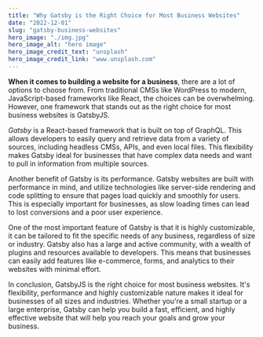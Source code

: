 ```yaml
---
title: "Why Gatsby is the Right Choice for Most Business Websites"
date: "2022-12-01"
slug: "gatsby-business-websites"
hero_image: "./img.jpg"
hero_image_alt: "hero image"
hero_image_credit_text: "unsplash"
hero_image_credit_link: "www.unsplash.com"
---
```


**When it comes to building a website for a business**, there are a lot of options to choose from. From traditional CMSs like WordPress to modern, JavaScript-based frameworks like React, the choices can be overwhelming. However, one framework that stands out as the right choice for most business websites is GatsbyJS.

*Gatsby* is a React-based framework that is built on top of GraphQL. This allows developers to easily query and retrieve data from a variety of sources, including headless CMSs, APIs, and even local files. This flexibility makes Gatsby ideal for businesses that have complex data needs and want to pull in information from multiple sources.

Another benefit of Gatsby is its performance. Gatsby websites are built with performance in mind, and utilize technologies like server-side rendering and code splitting to ensure that pages load quickly and smoothly for users. This is especially important for businesses, as slow loading times can lead to lost conversions and a poor user experience.

One of the most important feature of Gatsby is that it is highly customizable, it can be tailored to fit the specific needs of any business, regardless of size or industry. Gatsby also has a large and active community, with a wealth of plugins and resources available to developers. This means that businesses can easily add features like e-commerce, forms, and analytics to their websites with minimal effort.

In conclusion, GatsbyJS is the right choice for most business websites. It's flexibility, performance and highly customizable nature makes it ideal for businesses of all sizes and industries. Whether you're a small startup or a large enterprise, Gatsby can help you build a fast, efficient, and highly effective website that will help you reach your goals and grow your business.